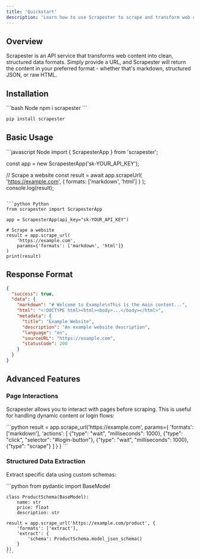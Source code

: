 ```yaml
---
title: 'Quickstart'
description: 'Learn how to use Scrapester to scrape and transform web content in minutes.'
---
```


## Overview

Scrapester is an API service that transforms web content into clean, structured data formats. Simply provide a URL, and Scrapester will return the content in your preferred format - whether that's markdown, structured JSON, or raw HTML.

## Installation

<CodeGroup>
```bash Node
npm i scrapester
```

```bash Python
pip install scrapester
```
</CodeGroup>

## Basic Usage

<CodeGroup>
```javascript Node
import { ScrapesterApp } from 'scrapester';

const app = new ScrapesterApp('sk-YOUR_API_KEY');

// Scrape a website
const result = await app.scrapeUrl(
    'https://example.com',
    { formats: ['markdown', 'html'] }
);
console.log(result);
```

```python Python
from scrapester import ScrapesterApp

app = ScrapesterApp(api_key="sk-YOUR_API_KEY")

# Scrape a website
result = app.scrape_url(
    'https://example.com',
    params={'formats': ['markdown', 'html']}
)
print(result)
```
</CodeGroup>

## Response Format

```json
{
  "success": true,
  "data": {
    "markdown": "# Welcome to Example\nThis is the main content...",
    "html": "<!DOCTYPE html><html><body>...</body></html>",
    "metadata": {
      "title": "Example Website",
      "description": "An example website description",
      "language": "en",
      "sourceURL": "https://example.com",
      "statusCode": 200
    }
  }
}
```

## Advanced Features

### Page Interactions
Scrapester allows you to interact with pages before scraping. This is useful for handling dynamic content or login flows:

<CodeGroup>
  <CodeBlock label="Python" active>
    ```python
    result = app.scrape_url('https://example.com', 
        params={
            'formats': ['markdown'],
            'actions': [
                {"type": "wait", "milliseconds": 1000},
                {"type": "click", "selector": "#login-button"},
                {"type": "wait", "milliseconds": 1000},
                {"type": "scrape"}
            ]
        }
    )
    ```
  </CodeBlock>
</CodeGroup>

### Structured Data Extraction
Extract specific data using custom schemas:

<CodeGroup>
  <CodeBlock label="Python" active>
    ```python
    from pydantic import BaseModel

    class ProductSchema(BaseModel):
        name: str
        price: float
        description: str

    result = app.scrape_url('https://example.com/product', {
        'formats': ['extract'],
        'extract': {
            'schema': ProductSchema.model_json_schema()
        }
    })
    ```
  </CodeBlock>
</CodeGroup>
